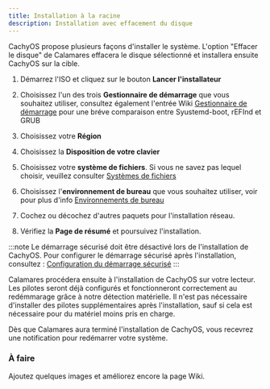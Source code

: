 ```yaml
---
title: Installation à la racine
description: Installation avec effacement du disque
---
```



CachyOS propose plusieurs façons d'installer le système.
L'option "Effacer le disque" de Calamares effacera le disque sélectionné et installera ensuite CachyOS sur la cible.

<Steps>

1. Démarrez l'ISO et cliquez sur le bouton **Lancer l'installateur**

2. Choisissez l'un des trois **Gestionnaire de démarrage** que vous souhaitez utiliser, consultez également l'entrée Wiki [Gestionnaire de démarrage](https://wiki.cachyos.org/installation/boot_managers) pour une bréve comparaison entre Syustemd-boot, rEFInd et GRUB

3. Choisissez votre **Région**

4. Choisissez la **Disposition de votre clavier**

5. Choisissez votre **système de fichiers**. Si vous ne savez pas lequel choisir, veuillez consulter [Systèmes de fichiers](/installation/filesystem)

6. Choisissez l'**environnement de bureau** que vous souhaitez utiliser, voir pour plus d'info [Environnements de bureau](/installation/desktop_environments)

7. Cochez ou décochez d'autres paquets pour l'installation réseau.

8. Vérifiez la **Page de résumé** et poursuivez l'installation.

</Steps>

:::note
Le démarrage sécurisé doit être désactivé lors de l'installation de CachyOS. Pour configurer le démarrage sécurisé après l'installation, consultez : [Configuration du démarrage sécurisé](/configuration/secure_boot_setup)
:::

Calamares procédera ensuite à l'installation de CachyOS sur votre lecteur. Les pilotes seront déjà configurés et fonctionneront correctement au redémmarage grâce à notre détection matérielle. Il n'est pas nécessaire d'installer des pilotes supplémentaires après l'installation, sauf si cela est nécessaire pour du matériel moins pris en charge.

Dès que Calamares aura terminé l'installation de CachyOS, vous recevrez une notification pour redémarrer votre système.

### À faire

Ajoutez quelques images et améliorez encore la page Wiki.
